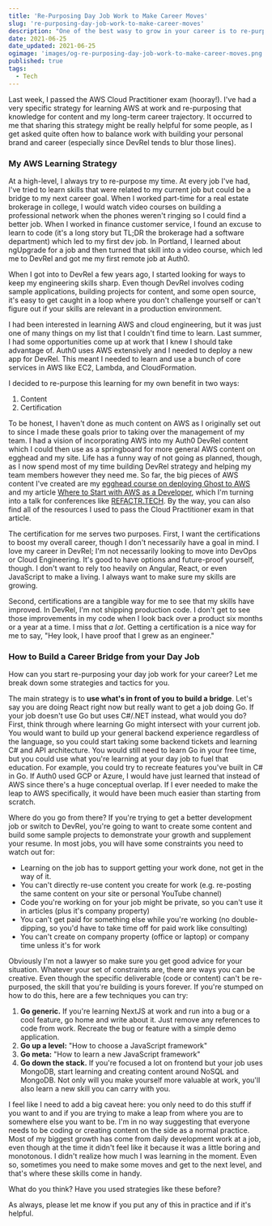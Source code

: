 ```yaml
---
title: 'Re-Purposing Day Job Work to Make Career Moves'
slug: 're-purposing-day-job-work-to-make-career-moves'
description: "One of the best wasy to grow in your career is to re-purpose your day job work. I'll show you how in this article."
date: 2021-06-25
date_updated: 2021-06-25
ogimage: 'images/og-re-purposing-day-job-work-to-make-career-moves.png'
published: true
tags:
  - Tech
---
```


Last week, I passed the AWS Cloud Practitioner exam (hooray!). I've had a very specific strategy for learning AWS at work and re-purposing that knowledge for content and my long-term career trajectory. It occurred to me that sharing this strategy might be really helpful for some people, as I get asked quite often how to balance work with building your personal brand and career (especially since DevRel tends to blur those lines).

### My AWS Learning Strategy

At a high-level, I always try to re-purpose my time. At every job I've had, I've tried to learn skills that were related to my current job but could be a bridge to my next career goal. When I worked part-time for a real estate brokerage in college, I would watch video courses on building a professional network when the phones weren't ringing so I could find a better job. When I worked in finance customer service, I found an excuse to learn to code (it's a long story but TL;DR the brokerage had a software department) which led to my first dev job. In Portland, I learned about ngUpgrade for a job and then turned that skill into a video course, which led me to DevRel and got me my first remote job at Auth0.

When I got into to DevRel a few years ago, I started looking for ways to keep my engineering skills sharp. Even though DevRel involves coding sample applications, building projects for content, and some open source, it's easy to get caught in a loop where you don't challenge yourself or can't figure out if your skills are relevant in a production environment.

I had been interested in learning AWS and cloud engineering, but it was just one of many things on my list that I couldn't find time to learn. Last summer, I had some opportunities come up at work that I knew I should take advantage of. Auth0 uses AWS extensively and I needed to deploy a new app for DevRel. This meant I needed to learn and use a bunch of core services in AWS like EC2, Lambda, and CloudFormation.

I decided to re-purpose this learning for my own benefit in two ways:

1. Content
2. Certification

To be honest, I haven't done as much content on AWS as I originally set out to since I made these goals prior to taking over the management of my team. I had a vision of incorporating AWS into my Auth0 DevRel content which I could then use as a springboard for more general AWS content on egghead and my site. Life has a funny way of not going as planned, though, as I now spend most of my time building DevRel strategy and helping my team members however they need me. So far, the big pieces of AWS content I've created are my [egghead course on deploying Ghost to AWS](https://egghead.io/courses/deploy-ghost-to-aws-using-rds-and-ec2-a3487caa) and my article [Where to Start with AWS as a Developer](https://www.samjulien.com/where-to-start-with-aws-as-a-developer), which I'm turning into a talk for conferences like [REFACTR.TECH](https://www.refactr.tech/). By the way, you can also find all of the resources I used to pass the Cloud Practitioner exam in that article.

The certification for me serves two purposes. First, I want the certifications to boost my overall career, though I don't necessarily have a goal in mind. I love my career in DevRel; I'm not necessarily looking to move into DevOps or Cloud Engineering. It's good to have options and future-proof yourself, though. I don't want to rely too heavily on Angular, React, or even JavaScript to make a living. I always want to make sure my skills are growing.

Second, certifications are a tangible way for me to see that my skills have improved. In DevRel, I'm not shipping production code. I don't get to see those improvements in my code when I look back over a product six months or a year at a time. I miss that _a lot_. Getting a certification is a nice way for me to say, "Hey look, I have proof that I grew as an engineer."

### How to Build a Career Bridge from your Day Job

How can you start re-purposing your day job work for your career? Let me break down some strategies and tactics for you.

The main strategy is to **use what's in front of you to build a bridge**. Let's say you are doing React right now but really want to get a job doing Go. If your job doesn't use Go but uses C#/.NET instead, what would you do? First, think through where learning Go might intersect with your current job. You would want to build up your general backend experience regardless of the language, so you could start taking some backend tickets and learning C# and API architecture. You would still need to learn Go in your free time, but you could use what you're learning at your day job to fuel that education. For example, you could try to recreate features you've built in C# in Go. If Auth0 used GCP or Azure, I would have just learned that instead of AWS since there's a huge conceptual overlap. If I ever needed to make the leap to AWS specifically, it would have been much easier than starting from scratch.

Where do you go from there? If you're trying to get a better development job or switch to DevRel, you're going to want to create some content and build some sample projects to demonstrate your growth and supplement your resume. In most jobs, you will have some constraints you need to watch out for:

- Learning on the job has to support getting your work done, not get in the way of it.
- You can't directly re-use content you create for work (e.g. re-posting the same content on your site or personal YouTube channel)
- Code you're working on for your job might be private, so you can't use it in articles (plus it's company property)
- You can't get paid for something else while you're working (no double-dipping, so you'd have to take time off for paid work like consulting)
- You can't create on company property (office or laptop) or company time unless it's for work

Obviously I'm not a lawyer so make sure you get good advice for your situation. Whatever your set of constraints are, there are ways you can be creative. Even though the specific deliverable (code or content) can't be re-purposed, the skill that you're building is yours forever. If you're stumped on how to do this, here are a few techniques you can try:

1. **Go generic.** If you're learning NextJS at work and run into a bug or a cool feature, go home and write about it. Just remove any references to code from work. Recreate the bug or feature with a simple demo application.
2. **Go up a level:** "How to choose a JavaScript framework"
3. **Go meta:** "How to learn a new JavaScript framework"
4. **Go down the stack.** If you're focused a lot on frontend but your job uses MongoDB, start learning and creating content around NoSQL and MongoDB. Not only will you make yourself more valuable at work, you'll also learn a new skill you can carry with you.

I feel like I need to add a big caveat here: you only need to do this stuff if you want to and if you are trying to make a leap from where you are to somewhere else you want to be. I'm in no way suggesting that everyone needs to be coding or creating content on the side as a normal practice. Most of my biggest growth has come from daily development work at a job, even though at the time it didn't feel like it because it was a little boring and monotonous. I didn't realize how much I was learning in the moment. Even so, sometimes you need to make some moves and get to the next level, and that's where these skills come in handy.

What do you think? Have you used strategies like these before?

As always, please let me know if you put any of this in practice and if it's helpful.
